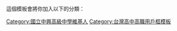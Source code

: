 {{Userbox
  |id=中興高中
  |id-c=#4BE1F0
  |info=這個用戶是'''[[國立中興高級中學]]'''的學生、校友或教職人員。
  |info-c=#4BE1F0
  |info-s=10
  |border-c=#000000
}}<includeonly>[[Category:國立中興高級中學維基人|{{PAGENAME}}]]</includeonly>
<noinclude>
這個模板會將你加入以下的分類：
[[Category:國立中興高級中學維基人]]
[[Category:台灣高中高職用戶框模板]]
</noinclude>